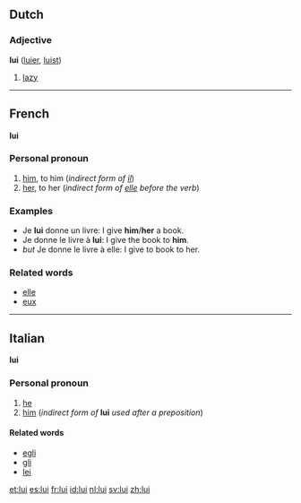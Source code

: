 ==Dutch==
===Adjective===
'''lui''' ([[luier]], [[luist]])

#[[lazy]]

----
==French==
'''lui'''

===Personal pronoun===
#[[him]], to him (''indirect form of [[il]]'')
#[[her]], to her (''indirect form of [[elle]] before the verb'')

===Examples===
*Je '''lui''' donne un livre: I give '''him'''/'''her''' a book.
*Je donne le livre à '''lui''': I give the book to '''him'''.
*''but'' Je donne le livre à elle: I give to book to her.

===Related words===
*[[elle]]
*[[eux]]

----
==Italian==
'''lui'''

===Personal pronoun===
#[[he]]
#[[him]] (''indirect form of'' '''lui''' ''used after a preposition'')

====Related words====
*[[egli]]
*[[gli]]
*[[lei]]

[[et:lui]]
[[es:lui]]
[[fr:lui]]
[[id:lui]]
[[nl:lui]]
[[sv:lui]]
[[zh:lui]]
